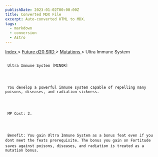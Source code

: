 ```yaml
---
publishDate: 2023-01-02T00:00:00Z
title: Converted MDX File
excerpt: Auto-converted HTML to MDX.
tags:
  - markdown
  - conversion
  - Astro
---
```


[
Index
](-index) >
[
Future d20 SRD
](future-d20-srd-index) >
[
Mutations
](future-d20-srd-mutations-index) > Ultra Immune System

##

     Ultra Immune System [MINOR]




     You develop a powerful immune system capable of repelling many poisons, diseases, and radiation sickness.




     MP Cost: 2.




     Benefit: You gain Ultra Immune System as a bonus feat even if you dont meet the feats prerequisite. The bonus you gain on Fortitude saves against poisons, diseases, and radiation is treated as a mutation bonus.
